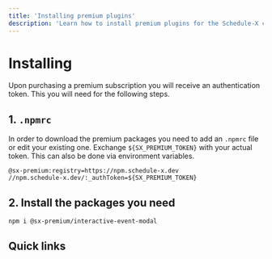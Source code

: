 ```yaml
---
title: 'Installing premium plugins'
description: 'Learn how to install premium plugins for the Schedule-X calendar'
---
```


# Installing

Upon purchasing a premium subscription you will receive an authentication token. This you will need for the following steps.

## 1. `.npmrc`

In order to download the premium packages you need to add an `.npmrc` file or edit your existing one. Exchange `${SX_PREMIUM_TOKEN}` with your actual token. This can also be done via environment variables.

```
@sx-premium:registry=https://npm.schedule-x.dev
//npm.schedule-x.dev/:_authToken=${SX_PREMIUM_TOKEN}
```

## 2. Install the packages you need

```bash copy
npm i @sx-premium/interactive-event-modal
```

## Quick links


<Cards num={2}>
  <Cards.Card
    arrow
    title="Interactive event modal"
    href="/docs/calendar/plugins/interactive-event-modal"
  ></Cards.Card>
  <Cards.Card
    arrow
    title="Drag-to-create plugin"
    href="/docs/calendar/plugins/drag-to-create"
  ></Cards.Card>
</Cards>

<Cards num={2}>
  <Cards.Card
    arrow
    title="Sidebar plugin"
    href="/docs/calendar/plugins/sidebar"
  ></Cards.Card>
  <Cards.Card
    arrow
    title="Resource view"
    href="/docs/calendar/resource-scheduler"
  ></Cards.Card>
</Cards>
